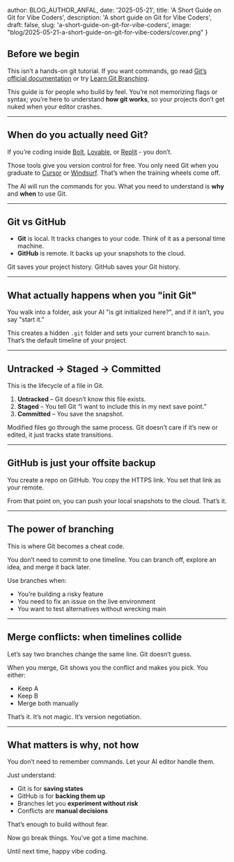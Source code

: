 
  author: BLOG_AUTHOR_ANFAL,
  date: '2025-05-21',
  title: 'A Short Guide on Git for Vibe Coders',
  description: 'A short guide on Git for Vibe Coders',
  draft: false,
  slug: 'a-short-guide-on-git-for-vibe-coders',
  image: "blog/2025-05-21-a-short-guide-on-git-for-vibe-coders/cover.png"
}


<BlogImage src="blog/2025-05-21-a-short-guide-on-git-for-vibe-coders/cover.png" alt="Git for Vibe Coders" />

## Before we begin
This isn’t a hands-on git tutorial. If you want commands, go read <a href="https://git-scm.com/docs/gittutorial" target="_blank">Git’s official documentation</a> or try <a href="https://learngitbranching.js.org/" target="_blank">Learn Git Branching</a>.

This guide is for people who build by feel. You’re not memorizing flags or syntax; you’re here to understand **how git works**, so your projects don’t get nuked when your editor crashes.

---

## When do you actually need Git?
If you’re coding inside <a href="https://bolt.new" target="_blank">Bolt</a>, <a href="https://lovable.dev" target="_blank">Lovable</a>, or <a href="https://replit.com" target="_blank">Replit</a> - you don’t.

Those tools give you version control for free. You only need Git when you graduate to <a href="https://cursor.com" target="_blank">Cursor</a> or <a href="https://windsurf.com" target="_blank">Windsurf</a>. That’s when the training wheels come off.

The AI will run the commands for you. What you need to understand is **why** and **when** to use Git.

---

## Git vs GitHub
- **Git** is local. It tracks changes to your code. Think of it as a personal time machine.
- **GitHub** is remote. It backs up your snapshots to the cloud.

Git saves your project history. GitHub saves your Git history.

---

## What actually happens when you "init Git"
You walk into a folder, ask your AI "is git initialized here?", and if it isn’t, you say "start it."

This creates a hidden `.git` folder and sets your current branch to `main`. That’s the default timeline of your project.

<BlogImage src="blog/2025-05-21-a-short-guide-on-git-for-vibe-coders/vibe-git-init-1.png" alt="Git Init" />

---

## Untracked → Staged → Committed
This is the lifecycle of a file in Git.

1. **Untracked** – Git doesn’t know this file exists.
2. **Staged** – You tell Git “I want to include this in my next save point.”
3. **Committed** – You save the snapshot.

<BlogImage src="blog/2025-05-21-a-short-guide-on-git-for-vibe-coders/vibe-git-tracking.png" alt="Git tracking" />

Modified files go through the same process. Git doesn’t care if it’s new or edited, it just tracks state transitions.

---

## GitHub is just your offsite backup
You create a repo on GitHub. You copy the HTTPS link. You set that link as your remote.

From that point on, you can push your local snapshots to the cloud. That’s it.

<BlogImage src="blog/2025-05-21-a-short-guide-on-git-for-vibe-coders/vibe-github.png" alt="Github setup" />

---

## The power of branching
This is where Git becomes a cheat code.

You don’t need to commit to one timeline. You can branch off, explore an idea, and merge it back later.

Use branches when:
- You’re building a risky feature
- You need to fix an issue on the live environment
- You want to test alternatives without wrecking main

<BlogImage src="blog/2025-05-21-a-short-guide-on-git-for-vibe-coders/vib-branching.png" alt="Git branching" />

---

## Merge conflicts: when timelines collide
Let’s say two branches change the same line. Git doesn’t guess.

When you merge, Git shows you the conflict and makes you pick. You either:
- Keep A
- Keep B
- Merge both manually

That’s it. It’s not magic. It’s version negotiation.

<BlogImage src="blog/2025-05-21-a-short-guide-on-git-for-vibe-coders/conflict.png" alt="Merge conflict" />

---

## What matters is **why**, not **how**
You don’t need to remember commands. Let your AI editor handle them.

Just understand:
- Git is for **saving states**
- GitHub is for **backing them up**
- Branches let you **experiment without risk**
- Conflicts are **manual decisions**

That’s enough to build without fear.

<BlogImage src="blog/2025-05-21-a-short-guide-on-git-for-vibe-coders/final-thoughts.png" alt="Final thoughts" />

Now go break things. You’ve got a time machine.

Until next time, happy vibe coding.
